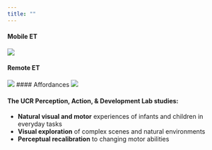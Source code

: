 ```yaml
---
title: ""
---
```


<!-- ::: {layout-ncol="3"} -->
<!-- ![](images/hmet2.jpg){style="border: 1px solid rgba(0, 0, 0, .8);border-radius: 0px;"} -->

<!-- ![](images/hmet1.jpg){style="border: 1px solid rgba(0, 0, 0, .8);border-radius: 0px;"} -->

<!-- ![](images/ret1.jpg){style="border: 1px solid rgba(0, 0, 0, .8);border-radius: 0px;"} -->
<!-- ::: -->

::: panel-tabset
#### Mobile ET
![](images/hmet2.jpg)

#### Remote ET
![](images/ret1.jpg)
#### Affordances
![](images/hmet1.jpg)
:::



#### The UCR Perception, Action, & Development Lab studies:

-   **Natural visual and motor** experiences of infants and children in everyday tasks
-   **Visual exploration** of complex scenes and natural environments
-   **Perceptual recalibration** to changing motor abilities
